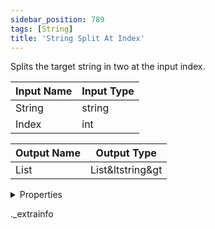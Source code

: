```yaml
---
sidebar_position: 789
tags: [String]
title: 'String Split At Index'
---
```


Splits the target string in two at the input index.



<IChip uuid="6b92c345-e6bc-40d9-aae9-4754e634777c" />

| Input Name | Input Type |
|-----------|-----------|
| String | string |
| Index | int |

| Output Name | Output Type |
|-----------|-----------|
| List | List&ltstring&gt |


<details>
  <summary>Properties</summary>
  <div>
    <div>
    <table>
      <thead>
        <tr>
          <th>Room availability:</th>
          <th>Available everywhere</th>
        </tr>
        <tr>
          <th>Is beta required?</th>
          <th>No</th>
        </tr>
        <tr>
          <th>Is this chip a trolling risk?</th>
          <th>No</th>
        </tr>
        <tr>
          <th>Is this chip a role assignment risk?</th>
          <th>No</th>
        </tr>
        <tr>
          <th>Chip UUID</th>
          <th>6b92c345-e6bc-40d9-aae9-4754e634777c</th>
        </tr>
      </thead>
    </table>
    </div>
  </div>
</details>

._extrainfo